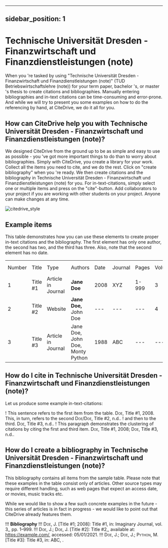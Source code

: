 
---
sidebar_position: 1
---

# Technische Universität Dresden - Finanzwirtschaft und Finanzdienstleistungen (note)

When you 're tasked by using "Technische Universität Dresden - Finanzwirtschaft und Finanzdienstleistungen (note)" (TUD Betriebswirtschaftslehre (note)) for your term paper, bachelor 's, or master 's thesis to create citations and bibliographies.
Manually entering bibliographies and in-text citations can be time-consuming and error-prone. And while we will try to present you some examples on how to do the referencing by hand, at CiteDrive, we do it all for you.

<!---
## About  Technische Universität Dresden - Finanzwirtschaft und Finanzdienstleistungen (note)

* Title: Technische Universität Dresden - Finanzwirtschaft und Finanzdienstleistungen (note)
* Short Title (Id): TUD Betriebswirtschaftslehre (note))
* Authors: Technische Universität Dresden - Finanzwirtschaft und Finanzdienstleistungen (note)
* Download: Technische Universität Dresden - Finanzwirtschaft und Finanzdienstleistungen (note)
 --->

## How can CiteDrive help you with Technische Universität Dresden - Finanzwirtschaft und Finanzdienstleistungen (note)?

We designed CiteDrive from the ground up to be as simple and easy to use as possible - you 've got more important things to do than to worry about bibliographies. Simply with CiteDrive, you create a library for your work. Collect all the items you need to cite, and we do the rest. Click on "create bibliography" when you 're ready. We then create citations and the bibliography in Technische Universität Dresden - Finanzwirtschaft und Finanzdienstleistungen (note) for you. For in-text-citations, simply select one or multiple items and press on the "cite"-button. Add collaborators to your project if you are working with other students on your project. Anyone can make changes at any time.


![citedrive_style](images/technische-universitat-dresden--finanzwirtschaft-und-finanzdienstleistungen-note.svg "Choose Technische Universität Dresden - Finanzwirtschaft und Finanzdienstleistungen (note) in the CiteDrive App")


## Example items

This table demonstrates how you can use these elements to create proper in-text citations and the bibliography. The first element has only one author, the second has two, and the third has three. Also, note that the second element has no date.


<table>
  <tr>
   <td>Number
   </td>
   <td>Title
   </td>
   <td>Type
   </td>
   <td>Authors
   </td>
   <td>Date
   </td>
   <td>Journal
   </td>
   <td>Pages
   </td>
   <td>Volume
   </td>
   <td>Issue
   </td>
   <td>Access Date
   </td>
  </tr>
  <tr>
   <td>1
   </td>
   <td>Title #1
   </td>
   <td>Article in Journal
   </td>
   <td><strong>Jane Doe</strong>
   </td>
   <td>2008
   </td>
   <td>XYZ
   </td>
   <td>1-999
   </td>
   <td>3
   </td>
   <td>2
   </td>
   <td>--
   </td>
  </tr>
  <tr>
   <td>
2
   </td>
   <td>Title #2
   </td>
   <td>Website
   </td>
   <td><strong>Jane Doe, </strong>John Doe
   </td>
   <td>---
   </td>
   <td>---
   </td>
   <td>---
   </td>
   <td>4
   </td>
   <td>---
   </td>
   <td>2020-05-01
   </td>
  </tr>
  <tr>
   <td>3
   </td>
   <td>Title #3
   </td>
   <td>Article in Journal
   </td>
   <td>Jane Doe, John Doe, Monty Python
   </td>
   <td>1988
   </td>
   <td>ABC
   </td>
   <td>---
   </td>
   <td>---
   </td>
   <td>16
   </td>
   <td>---
   </td>
  </tr>
</table>



## How do I cite in  Technische Universität Dresden - Finanzwirtschaft und Finanzdienstleistungen (note)?

Let us produce some example in-text-citations:

! This sentence refers to the first item from the table. <span style="font-variant:small-caps;">Doe</span>, Title #1, 2008. This, in turn, refers to the second <span style="font-variant:small-caps;">Doe/Doe</span>, Title #2, n.d..
! and then to the third.  <span style="font-variant:small-caps;">Doe</span>, Title #3, n.d..
! This paragraph demonstrates the clustering of citations by citing the first and third item. <span style="font-variant:small-caps;">Doe</span>, Title #1, 2008; <span style="font-variant:small-caps;">Doe</span>, Title #3, n.d..



## How do I create a bibliography in Technische Universität Dresden - Finanzwirtschaft und Finanzdienstleistungen (note)?

This bibliography contains all items from the sample table. Please note that these examples in the table consist only of articles. Other source types may require different handling, such as web pages that expect an access date, or movies, music tracks etc.

While we would like to show a few such concrete examples in the future - this series of articles is in fact in progress - we would like to point out that CiteDrive already features them.


!!! **Bibliography**
!!! <span style="font-variant:small-caps;">Doe, J.</span> [Title #1;  2008]: Title #1, in: Imaginary Journal, vol. 3,, pp. 1–999.
!!! <span style="font-variant:small-caps;">Doe, J.; Doe, J.</span> [Title #2]: Title #2,, available at: https://example.com/, accessed: 05/01/2021.
!!! <span style="font-variant:small-caps;">Doe, J.; Doe, J.; Python, M.</span> [Title #3]: Title #3, in: ABC, .


```
        
